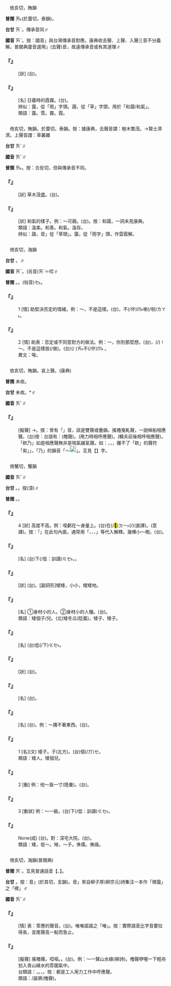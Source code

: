
=={{ruby|靄|ㄞˇ}}==

　依亥切，賄韻

'''普閩''' <rt>ㄞ˪</rt>(於蓋切，泰韻)。

'''台甘''' <rt>ㄞˋ</rt>。傳承音同∥

'''國音''' <rt>ㄞˇ</rt>。按：國音{{ruby|「|ㄞˇ}}」與台灣傳承音對應。康典收去聲、上聲、入聲三音不分義解。普閩典廈音選用{{ruby|「|ㄞ˪}}」(去聲)音，故違傳承音或有其道理∥

    

==='''『{{ruby|靄|ㄞˇ}}{{ruby|靄|ㄞˇ}}』'''===
: [狀] (台){{ruby|雲|ㄏㄨㄣˊ}}{{ruby|氣|ㄎㄧ˪}}{{ruby|濃|ㄌㆲˊ}}{{ruby|重|ㄉㄧㆲ˫}}{{ruby|丌|ㆤ}}{{ruby|款|ㄎㄨㄢˋ}}。
    

==='''『{{ruby|暮|ㄇㄨˋ}}{{ruby|靄|ㄞˇ}}』'''===
: [名] 日暮時的霞霧。(台){{ruby|黃|ㄏㆲˊ}}{{ruby|昏|ㄏㄨㄣ}}{{ruby|時|ㄒㄧˊ}}{{ruby|陣|ㄗㄨㄣ˫}}{{ruby|丌|ㆤ}}{{ruby|雲|ㄏㄨㄣˊ}}{{ruby|霧|ㆠㄨ˫}}。
:辨似：靄，從「雨」字頭。藹，從「草」字頭，用於「和藹/和氣」。
:
:類語：靄。雪。霧。霞。
:
    

=={{ruby|藹|ㄞˇ}}==

　倚亥切，賄韻{{ruby|＝|ㄞˇ}}。於蓋切，泰韻{{ruby|＝|ㄞˋ}}。按：據康典，去聲音謂：樹木繁茂。→賢士濟濟。上聲音謂：草叢雜

'''台甘''' <rt>ㄞˋ</rt>∥

'''國音''' <rt>ㄞˇ</rt>∥

'''普閩''' <rt>ㄞ˪</rt>。按：合反切，但與傳承音不同。

    

==='''『{{ruby|藹|ㄞˇ}}{{ruby|藹|ㄞˇ}}』'''===
: [狀] 草木茂盛。(台){{ruby|藹|ㄞˋ}}{{ruby|藹|ㄞˋ}}。
    

==='''『{{ruby|和|ㄏㄜˊ}}{{ruby|藹|ㄞˇ}}』'''===
: [狀] 和氣的樣子。例：～可親。(台){{ruby|做|ㄗㄨㆤ˪}}{{ruby|/|ㄗㄜ˪}}{{ruby|人|ㄌㄤˊ}}{{ruby|溫|ㄨㄣ}}{{ruby|和|ㄏㄜˊ}}{{ruby|真|ㄐㄧㄣ}}{{ruby|親|ㄑㄧㄣ}}{{ruby|近|ㄍㄨㄣ˫}}{{ruby|/|ㄍㄧㄣ˫}}。按：和藹，一詞未見康典。
:類語：溫柔。和善。和氣。溫存。
:
:辨似：藹，音{{ruby|「|ㄞˇ}}」從「草頭」。靄，從「雨字」頭，作雲霞解。
:
    

=={{ruby|噯|ㄞˇ}}==

　倚亥切，海韻

'''台甘''' {{ruby|(文)|ㄞ˪}}。{{ruby|(語)|ㄞˊ}}∥

'''國音''' <rt>ㄞˇ</rt>。(另音)<rt>ㄞˋ</rt>{{ruby|。|ㄞ}}＝哎∥

'''普閩''' {{ruby|(文)|ㄞˋ}}。{{ruby|(白)|ㆤˋ}}。(俗音)<rt>ㆤ˪</rt>。

    

==='''『{{ruby|噯|ㄞˇ}}』'''===
:1  [情] 助堅決否定的情緒。例：～，不是這樣。(台){{ruby|哎|ㄞ}}{{ruby|/|ㄞˊ}}{{ruby|呀|·ㄧㄚ}}{{ruby|/|ㄏㄞ˪}}，不(/伓)<rt>ㆬ˫</rt>{{ruby|是|ㄒㄧ˫}}{{ruby|按|ㄢ˪}}{{ruby|爾|ㄋㄧ}}{{ruby|/|ㄋㆤ}}喇(/啦)<rt>ㄌㄚ˪</rt>。
    

==='''『{{ruby|噯|ㄞˇ}}』'''===
:2  [情] 助表：否定或不同意對方的做法。例：～，你別那麼想。(台){{ruby|唉|ㄏㄞ˪}}，{{ruby|<mark>&#xffb49;</mark>|ㄇㄞ˪}}(/{{ruby|伓|ㆬ˫}}{{ruby|通|ㄊㄤ}}){{ruby|按|ㄢ˪}}{{ruby|爾|ㄋㄧ}}{{ruby|/|ㄋㆤ}}{{ruby|想|ㄒㄧㆫ˫}}{{ruby|/|ㄒㄧㆧ˫}}！～，不是這樣放(/做)。(台){{ruby|( )|ㄏㄞ˪}}(/ )<rt>ㄞ˪</rt>{{ruby|啊|·ㄧㄚ}}不(/伓)<rt>ㆬ˫</rt>{{ruby|是|ㄒㄧ˫}} {{ruby|是|ㄒㄧ˫}}{{ruby|按|ㄢ˪}}{{ruby|爾|ㄋㄧˋ}}{{ruby|/|ㄋㄧ}}{{ruby|囥|ㄎㆭ˪}}。
:
:異文：唉。
:
    

=={{ruby|乃|ㄞˇ}}==

　依亥切，賄韻。哀上聲。(康典)

'''普閩''' 未收。

'''台甘''' 未收。{{ruby|(台)|ㄞˋ}}*∥

'''國音''' <rt>ㄞˇ</rt>∥

    

==='''『{{ruby|欸|ㄞˇ}}{{ruby|乃|ㄞˇ}}』'''===
: [擬聲] →{{ruby|欸|ㄞˇ}}{{ruby|乃|ㄋㄞˇ}}。按：曾有「{{ruby|襖|ㄠˇ}}{{ruby|靄|ㄞˇ}}」音，該是雙聲或疊韻。搖櫓戛軋聲，一說棹船相應聲。(台)按：台語有：{{ruby|咿|ㆪㆷ ͘}}{{ruby|<mark>&#xf9dce;</mark>|ㄨㆮㆷ ͘}}(櫓聲)。{{ruby|<mark>&#xf91bf;</mark>|ㄏㆪ˪}}{{ruby|啊|·ㄚ}}{{ruby|哈|ㄏㄚㆷ}}{{ruby|阿|ㄚ˪}}(用力時相呼應聲)。{{ruby|嚇|ㄏㆤˋ}}{{ruby|喏|ㄋㆦ}}{{ruby|<mark>&#xf9dd4;</mark>|ㄏㆥ}}{{ruby|喏|ㄋㆦ}}{{ruby|嚇|ㄏㆥ˪}}{{ruby|喏|ㄋㆦ˪}}{{ruby|嚇|ㄏㆥ˪}}{{ruby|喏|ㄋㆦ˪}}(轎夫前後相呼相應聲)。「欸乃」如是相應聲無非是喘氣緩氣聲。如：{{ruby|喑|ㆪ˪}}{{ruby|噁|ㆩ˪}}，{{ruby|擲|ㄏㆪ˪}}{{ruby|唯|ㄏㆩ˪}}，{{ruby|唉|ㆪ˪}}{{ruby|厄|ㆮ˪}}，離不了「欸」的聲符「矣」{{ruby|「|ㄧ˪}}{{ruby|/|ㄧˋ}}」，「乃」的韻音「～[[File:fa67.png|20px]]」。互見【{{ruby|欸|ㄞˇ}}】字。
    

=={{ruby|矮|ㄞˇ}}==

　倚蟹切，蟹韻

'''國音''' <rt>ㄞˇ</rt>∥

'''台甘''' {{ruby|(文)|ㄞˋ}}{{ruby|。|ㄨㄧˋ}}。{{ruby|(語)|ㄨㆤˋ}}。按{{ruby|：|ㆤˋ}}(漳)∥

'''普閩''' {{ruby|(文)|ㄞˋ}}。{{ruby|(白)|ㄨㆤˋ}}。

    

==='''『{{ruby|矮|ㄞˇ}}』'''===
:4  [狀] 高度不高。例：喫虧在～身量上。(台){{ruby|食|ㄐㄧㄚㆷ ͘}}{{ruby|虧|ㄎㄨㄧ}}在(/<mark>&#xf9853;</mark>)<rt>ㄉㄧ˫</rt>{{ruby|身|ㄒㄧㄥ}}{{ruby|軀|ㄎㄨ}}{{ruby|份|ㄏㄨㄣ˫}}{{ruby|有|ㄨ˫}}{{ruby|較|ㄎㄚㆷ}}{{ruby|矮|ㄨㆤˋ}}{{ruby|/|ㆤˋ}}{{ruby|丌|ㆤ}}{{ruby|關|ㄍㄨㄢ}}{{ruby|係|ㄏㆤ˫}}(/{{ruby|問|ㆠㄨㄣ˫}}{{ruby|題|ㄉㄨㆤˊ}}{{ruby|/|ㄉㆤˊ}})(直譯)。{{ruby|伊|ㄧ}}{{ruby|身|ㄒㄧㄥ}}{{ruby|軀|ㄎㄨ}}{{ruby|份|ㄏㄨㄣ˫}}{{ruby|比|ㄅㄧˋ}}{{ruby|人|ㄌㄤˊ}}{{ruby|較|ㄎㄚㆷ}}{{ruby|矮|ㄨㆤˋ}}{{ruby|/|ㆤˋ}}{{ruby|所|ㄙㆦˋ}}{{ruby|以|ㄧˋ}}{{ruby|較|ㄎㄚㆷ}}{{ruby|食|ㄐㄧㄚㆷ ͘}}{{ruby|虧|ㄎㄨㄧ}}(意譯)。按：「{{ruby|食|ㄐㄧㄚㆷ ͘}}{{ruby|虧|ㄎㄨㄧ}}」在此句內面，通常用「{{ruby|較|ㄎㄚㆷ}}{{ruby|了|ㄌㄧㄠˋ}}、{{ruby|受|ㄒㄧㄨ˫}}{{ruby|虧|ㄎㄨㄧ}}、{{ruby|輸|ㄙㄨ}}{{ruby|勢|ㄙㆤ˪}}、{{ruby|刻|ㄎㄧㆤㆶ}}{{ruby|虧|ㄎㄨㄧ}}」等代入解釋。幾棵小～樹。(台){{ruby|幾|ㄍㄨㄧˋ}}{{ruby|欉|ㄗㄤˊ}}{{ruby|仔|ㄚ}}{{ruby|細|ㄙㄨㆤ˪}}{{ruby|/|ㄙㆤ˪}}{{ruby|欉|ㄗㄤˊ}}{{ruby|樹|ㄑㄧㄨ˫}}{{ruby|仔|ㄚ}}。
    

==='''『{{ruby|矮|ㄞˇ}}{{ruby|凳|ㄉㄥˋ}}』'''===
: [名] (台)下(/低：訓讀)<rt>ㄍㆤ˫</rt>{{ruby|椅|ㄧˋ}}{{ruby|/|ㆪˋ}}{{ruby|仔|ㄚ}}。{{ruby|鼓|ㄍㆦˋ}}{{ruby|椅|ㄧˋ}}{{ruby|/|ㆪˋ}}{{ruby|頭|ㄊㄠˊ}}{{ruby|仔|ㄚ}}。
    

==='''『{{ruby|矮|ㄞˇ}}{{ruby|小|ㄒㄧㄠ˪}}』'''===
: [狀] (台){{ruby|又|ㄧㄨ˫}}{{ruby|矮|ㄨㆤˋ}}{{ruby|/|ㆤˋ}}{{ruby|又|ㄧㄨ˫}}{{ruby|細|ㄙㄨㆤ˪}}{{ruby|/|ㄙㆤ˪}}。[副詞形]矮矮，小小，矮矮地。
    

==='''『{{ruby|矮|ㄞˇ}}{{ruby|人|ㄖㄣˊ}}』'''===
: [名] ①身材小的人。②身材小的人種。(台){{ruby|矮|ㄨㆤˋ}}{{ruby|/|ㆤˋ}}{{ruby|人|ㄌㄤˊ}}。
:類語：矮個子/兒。(北)矮冬瓜(貶義)。矮子、矮{{ruby|矬|ㄘㄨㄛˊ}}子。
:
    

==='''『{{ruby|矮|ㄞˇ}}{{ruby|屋|ㄨ}}』'''===
: [名] (台)低(/下)<rt>ㄍㆤ˫</rt>{{ruby|厝|ㄘㄨ˪}}{{ruby|仔|ㄚ}}。
    

==='''『{{ruby|矮|ㄞˇ}}{{ruby|墩|ㄉㄨㄣ}}{{ruby|墩|ㄉㄨㄣ}}』'''===
: [狀] (台){{ruby|矮|ㄨㆤˋ}}{{ruby|/|ㆤˋ}}{{ruby|頓|ㄉㆭ˪}}{{ruby|矮|ㄨㆤˋ}}{{ruby|/|ㆤˋ}}{{ruby|頓|ㄉㆭ˪}}。
    

==='''『{{ruby|矮|ㄞˇ}}{{ruby|冬|ㄉㄨㄥ}}{{ruby|瓜|ㄍㄨㄚ}}』'''===
: [名] (台){{ruby|矮|ㄨㆤˋ}}{{ruby|/|ㆤˋ}}{{ruby|古|ㄍㆦˋ}}{{ruby|董|ㄉㆲˋ}}。
    

==='''『{{ruby|矮|ㄞˇ}}{{ruby|個|ㄍㄜˋ}}{{ruby|兒|ㄦ}}』'''===
: [名] (台){{ruby|細|ㄙㄨㆤ˪}}{{ruby|/|ㄙㆤ˪}}{{ruby|漢|ㄏㄢ˪}}{{ruby|人|ㄌㄤˊ}}。例：～搆不著東西。(台){{ruby|矮|ㄨㆤˋ}}{{ruby|/|ㆤˋ}}{{ruby|人|ㄌㄤˊ}}{{ruby|<mark>&#xffa49;</mark>|ㆠㆤ˫}}{{ruby|/|ㆠㄨㆤㆷ}}{{ruby|提|ㄊㆤㆷ}}{{ruby|較|ㄎㄚㆷ}}{{ruby|高|ㄍㄨㄢˊ}}{{ruby|所|ㄙㆦˋ}}{{ruby|在|ㄗㄞ˫}}{{ruby|丌|ㆤ}}{{ruby|物|ㄇㄧㆷ ͘}}{{ruby|/|ㄇㆭㆷ ͘}}{{ruby|探|ㄊㆰ}}{{ruby|<mark>&#xffa45;</mark>|ㆠㆤ˫}}{{ruby|/|ㆠㄨㆤ˫}}{{ruby|著|ㄉㄧㄜㆷ}}。
    

==='''『{{ruby|矮|ㄞˇ}}』'''===
:1  [名](文) 矮子。{{ruby|矬|ㄘㄨㄛˊ}}子(北方)。(台){{ruby|矮|ㄨㆤˋ}}{{ruby|/|ㆤˋ}}個(/丌)<rt>ㆤ</rt>。
:類語：矮人。矮個兒。
:
    

==='''『{{ruby|矮|ㄞˇ}}』'''===
:2  [動] 例：他～我一寸(陸彙)。(台){{ruby|伊|ㄧ}}{{ruby|比|ㄅㄧˋ}}{{ruby|我|ㆣㄨㄚˋ}}{{ruby|較|ㄎㄚㆷ}}{{ruby|矮|ㄨㆤˋ}}{{ruby|/|ㆤˋ}}{{ruby|一|ㄐㄧㆵ ͘}}{{ruby|寸|ㄘㄨㄣ˪}}。
    

==='''『{{ruby|矮|ㄞˇ}}』'''===
:3  [動狀] 例：～一級。(台){{ruby|地|ㄉㄨㆤ˫}}{{ruby|/|ㄉㆤ˫}}{{ruby|位|ㄨㄧ˫}}{{ruby|等|ㄉㄧㄥˋ}}{{ruby|級|ㄍㄧㆴ}}下(/低：訓讀)<rt>ㄍㆤ˫</rt>{{ruby|一|ㄐㄧㆵ ͘}}{{ruby|級|ㄍㄧㆴ}}。
    

==='''『{{ruby|矮|ㄞˇ}}{{ruby|牆|ㄑㄧㄤˊ}}{{ruby|薄|ㄅㄛˊ}}{{ruby|屋|ㄨ}}』'''===
: None(成) (台){{ruby|淺|ㄑㄧㄢˋ}}{{ruby|籬|ㄌㄧˊ}}{{ruby|薄|ㄅㄜㆷ ͘}}{{ruby|壁|ㄅㄧㄚㆷ}}。對：深宅大院。(台){{ruby|深|ㄑㄧㆬ}}{{ruby|落|ㄌㄜㆷ}}{{ruby|大|ㄉㄨㄚ˫}}{{ruby|厝|ㄘㄨ˪}}。
:類語：矮，低～。矬，～子。侏儒。僬僥。
:
    

=={{ruby|欸|ㄞˇ}}==

　倚亥切，海韻(普閩典)

'''普閩''' <rt>ㄞˋ</rt>。互見普通話音【{{ruby|欸|ㄞ}}、{{ruby|欸|ㄝ}}】。

'''台甘''' {{ruby|(文)|ㄧ}}{{ruby|、|ㄜ˪}}。按：音{{ruby|「|ㄧ}}」(於其切，支韻)。音{{ruby|「|ㄜ˪}}」來自柳子厚(柳宗元)詩集注一本作「襖靄」之「襖」∥

'''國音''' <rt>ㄞˇ</rt>∥

    

==='''『{{ruby|欸|ㄞˇ}}』'''===
: [情] 表：答應的聲音。(台){{ruby|唯|ㄨㆤˊ}}{{ruby|丌|ㆤ}}。唯唯諾諾之「唯」。按：實際語音比字音要拉得長，並尾聲高一點而急止。
    

==='''『{{ruby|欸|ㄞˇ}}{{ruby|乃|ㄋㄞˇ}}{{ruby|/|ㄞˇ}}』'''===
: [擬聲] 搖櫓聲。啞嘔。{{ruby|咿|ㄧ}}{{ruby|喔|ㄨㄛˋ}}。(台){{ruby|咿|ㆪㆷ ͘}}{{ruby|咿|ㆪㆷ ͘}}{{ruby|<mark>&#xf9dce;</mark>|ㄨㆮㆷ ͘}}{{ruby|<mark>&#xf9dce;</mark>|ㄨㆮㆷ ͘}}。例：～一聲山水綠(柳詩)。櫓聲咿喔一下輕舟划入青山綠水的雰圍氣中。
:台類語：{{ruby|( )|ㆤ}}{{ruby|( )|ㄌㄜ˫}}{{ruby|( )|ㆤ}}，{{ruby|( )|ㄏㆮ˪}}{{ruby|( )|ㄌㄜ}}{{ruby|( )|ㄏㆮ˪}}。{{ruby|( )|ㆥ}}{{ruby|( )|ㄋㆤ}}{{ruby|( )|ㆥ}}{{ruby|( )|ㄋㆤ}}，{{ruby|( )|ㄏㆮ˪}}{{ruby|囉|ㄌㄜˊ}}{{ruby|→|ㄌㄜ}}{{ruby|( )|ㄏㆮ˪}}{{ruby|囉|ㄌㄜˊ}}{{ruby|→|ㄌㄜ}}。按：都是工人用力工作中呼應聲。
:
:類語：{{ruby|嘔|ㄡ}}{{ruby|鴉|ㄧㄚ}}/謳鴉(櫓聲)。
:
    
